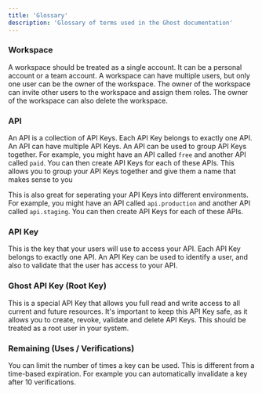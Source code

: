 ```yaml
---
title: 'Glossary'
description: 'Glossary of terms used in the Ghost documentation'
---
```


### Workspace

A workspace should be treated as a single account. It can be a personal account or a team account. A workspace can have multiple users, but only one user can be the owner of the workspace. The owner of the workspace can invite other users to the workspace and assign them roles. The owner of the workspace can also delete the workspace.

### API

An API is a collection of API Keys. Each API Key belongs to exactly one API. An API can have multiple API Keys. An API can be used to group API Keys together. For example, you might have an API called `free` and another API called `paid`. You can then create API Keys for each of these APIs. This allows you to group your API Keys together and give them a name that makes sense to you

This is also great for seperating your API Keys into different environments. For example, you might have an API called `api.production` and another API called `api.staging`. You can then create API Keys for each of these APIs.

### API Key

This is the key that your users will use to access your API. Each API Key belongs to exactly one API. An API Key can be used to identify a user, and also to validate that the user has access to your API.

### Ghost API Key (Root Key)

This is a special API Key that allows you full read and write access to all current and future resources. It's important to keep this API Key safe, as it allows you to create, revoke, validate and delete API Keys. This should be treated as a root user in your system.

### Remaining (Uses / Verifications)

You can limit the number of times a key can be used. This is different from a time-based expiration. For example you can automatically invalidate a key after 10 verifications.
